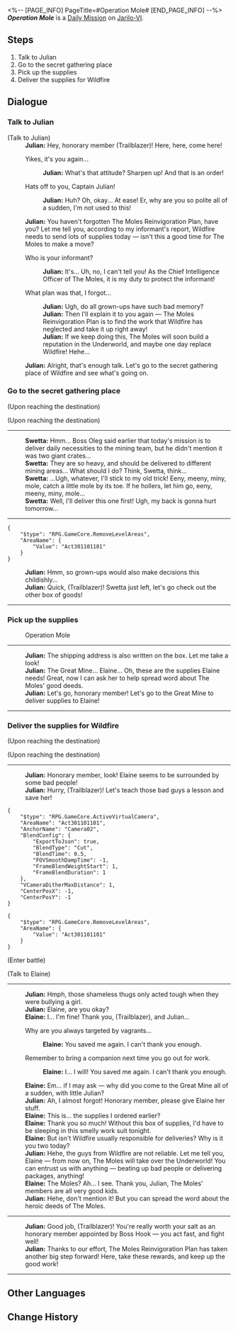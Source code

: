 <%-- [PAGE_INFO]
PageTitle=#Operation Mole#
[END_PAGE_INFO] --%>
{{Stub|Dialogue.}}
{{Mission Infobox
|id            = 3011012
|title         = 
|image         = <!--Mission Operation Mole.png-->
|type          = Daily
|event_name    = 
|chapter       = 
|requirements  = {{subst:void|<!--Unknown: {"Type":"Manual"}-->}}
|summary       = <!--official mission summary from Fate's Atlas-->
|characters    = Elaine; Julian; Swetta; Trailblazer
|startLocation = [[Jarilo-VI]] - [[Boulder Town]]
|world         = Jarilo-VI
|area          = Boulder Town
|prev          = 
|next          = 
|rewards       = Credit*5,000
}}
'''''Operation Mole''''' is a [[Daily Mission]] on [[Jarilo-VI]].

==Steps==
# Talk to Julian
# Go to the secret gathering place
# Pick up the supplies
# Deliver the supplies for Wildfire

<!--
==Gameplay Notes==

--><!--
==Trial Character==

-->
==Dialogue==
{{Stub Dialogue}}

===Talk to Julian{{subst:void|<!--301101201-->}}===
{{Mission Description|type=daily|location=Boulder Town|Julian of the Moles is looking around here, as if planning something... Should you talk to him?}}
{{Dialogue Start}}

;(Talk to Julian)
:'''Julian:''' Hey, honorary member (Trailblazer)! Here, here, come here!
:{{DIcon|Arrow}} Yikes, it's you again...
::'''Julian:''' What's that attitude? Sharpen up! And that is an order!
:{{DIcon|Arrow}} Hats off to you, Captain Julian!
::'''Julian:''' Huh? Oh, okay... At ease! Er, why are you so polite all of a sudden, I'm not used to this!
:'''Julian:''' You haven't forgotten The Moles Reinvigoration Plan, have you? Let me tell you, according to my informant's report, Wildfire needs to send lots of supplies today &mdash; isn't this a good time for The Moles to make a move?
:{{DIcon|Arrow}} Who is your informant?
::'''Julian:''' It's... Uh, no, I can't tell you! As the Chief Intelligence Officer of The Moles, it is my duty to protect the informant!
:{{DIcon|Arrow}} What plan was that, I forgot...
::'''Julian:''' Ugh, do all grown-ups have such bad memory?
::'''Julian:''' Then I'll explain it to you again &mdash; The Moles Reinvigoration Plan is to find the work that Wildfire has neglected and take it up right away!
::'''Julian:''' If we keep doing this, The Moles will soon build a reputation in the Underworld, and maybe one day replace Wildfire! Hehe...
:'''Julian:''' Alright, that's enough talk. Let's go to the secret gathering place of Wildfire and see what's going on.
{{Dialogue End}}

===Go to the secret gathering place{{subst:void|<!--301101202-->}}===
{{Mission Description|type=daily|location=Boulder Town|update|The sneaky Julian makes you join him. Go to the "Wildfire" gathering place to see what happened.}}
{{Dialogue Start}}
;(Upon reaching the destination)

;(Upon reaching the destination)
----
:'''Swetta:''' Hmm... Boss Oleg said earlier that today's mission is to deliver daily necessities to the mining team, but he didn't mention it was two giant crates...
:'''Swetta:''' They are so heavy, and should be delivered to different mining areas... What should I do? Think, Swetta, think...
:'''Swetta:''' ...Ugh, whatever, I'll stick to my old trick! Eeny, meeny, miny, mole, catch a little mole by its toe. If he hollers, let him go, eeny, meeny, miny, mole...
:'''Swetta:''' Well, I'll deliver this one first! Ugh, my back is gonna hurt tomorrow...
----
<pre>{
	"$type": "RPG.GameCore.RemoveLevelAreas",
	"AreaName": {
		"Value": "Act301101101"
	}
}</pre>
:'''Julian:''' Hmm, so grown-ups would also make decisions this childishly...
:'''Julian:''' Quick, (Trailblazer)! Swetta just left, let's go check out the other box of goods!
----
{{Dialogue End}}

===Pick up the supplies{{subst:void|<!--301101203-->}}===
{{Mission Description|type=daily|location=Boulder Town|update|Pick up the supplies. This is for "The Moles' Reinvigoration Plan." Do not ask why.}}
{{Dialogue Start}}

:{{DIcon|!}} Operation Mole
----
:'''Julian:''' The shipping address is also written on the box. Let me take a look!
:'''Julian:''' The Great Mine... Elaine... Oh, these are the supplies Elaine needs! Great, now I can ask her to help spread word about The Moles' good deeds.
:'''Julian:''' Let's go, honorary member! Let's go to the Great Mine to deliver supplies to Elaine!
----
{{Dialogue End}}

===Deliver the supplies for Wildfire{{subst:void|<!--301101204-->}}===
{{Mission Description|type=daily|location=Great Mine|update|To help Julian with his Moles' Reinvigoration Plan, you must quickly deliver this box of supplies to the Great Mine.}}
{{Dialogue Start}}
;(Upon reaching the destination)

;(Upon reaching the destination)
----
:'''Julian:''' Honorary member, look! Elaine seems to be surrounded by some bad people!
:'''Julian:''' Hurry, (Trailblazer)! Let's teach those bad guys a lesson and save her!
<pre>{
	"$type": "RPG.GameCore.ActiveVirtualCamera",
	"AreaName": "Act301101101",
	"AnchorName": "Camera02",
	"BlendConfig": {
		"ExportToJson": true,
		"BlendType": "Cut",
		"BlendTime": 0.5,
		"FOVSmoothDampTime": -1,
		"FrameBlendWeightStart": 1,
		"FrameBlendDuration": 1
	},
	"VCameraDitherMaxDistance": 1,
	"CenterPosX": -1,
	"CenterPosY": -1
}</pre>
<pre>{
	"$type": "RPG.GameCore.RemoveLevelAreas",
	"AreaName": {
		"Value": "Act301101101"
	}
}</pre>
;(Enter battle)
:{{Enemy List|Automaton Hound*1; Vagrant*2}}

;(Talk to Elaine)
----
:'''Julian:''' Hmph, those shameless thugs only acted tough when they were bullying a girl.
:'''Julian:''' Elaine, are you okay?
:'''Elaine:''' I... I'm fine! Thank you, (Trailblazer), and Julian...
:{{DIcon|Arrow}} Why are you always targeted by vagrants...
::'''Elaine:''' You saved me again. I can't thank you enough.
:{{DIcon|Arrow}} Remember to bring a companion next time you go out for work.
::'''Elaine:''' I... I will! You saved me again. I can't thank you enough.
:'''Elaine:''' Em... if I may ask &mdash; why did you come to the Great Mine all of a sudden, with little Julian?
:'''Julian:''' Ah, I almost forgot! Honorary member, please give Elaine her stuff.
:'''Elaine:''' This is... the supplies I ordered earlier?
:'''Elaine:''' Thank you so much! Without this box of supplies, I'd have to be sleeping in this smelly work suit tonight.
:'''Elaine:''' But isn't Wildfire usually responsible for deliveries? Why is it you two today?
:'''Julian:''' Hehe, the guys from Wildfire are not reliable. Let me tell you, Elaine &mdash; from now on, The Moles will take over the Underworld! You can entrust us with anything &mdash; beating up bad people or delivering packages, anything!
:'''Elaine:''' The Moles? Ah... I see. Thank you, Julian, The Moles' members are all very good kids.
:'''Julian:''' Hehe, don't mention it! But you can spread the word about the heroic deeds of The Moles.
----
:<!--0.25-second delay-->
:'''Julian:''' Good job, (Trailblazer)! You're really worth your salt as an honorary member appointed by Boss Hook &mdash; you act fast, and fight well!
:'''Julian:''' Thanks to our effort, The Moles Reinvigoration Plan has taken another big step forward! Here, take these rewards, and keep up the good work!
----
{{Dialogue End}}

==Other Languages==
{{Other Languages
|en   = Operation Mole
|zhs  = 鼹鼠行动
|zht  = 鼴鼠行動
|ja   = モグラ計画
|ko   = 두더지 행동
|es   = Operación topo
|fr   = Opération Taupe
|ru   = Операция «Кроты»
|th   = ปฏิบัติการตัวตุ่น
|vi   = Chuột Chũi Hành Động
|de   = Operation Maulwurf
|id   = Operasi The Moles
|pt   = Operação Toupeira
}}

==Change History==
{{Change History|1.0}}
